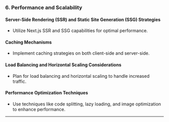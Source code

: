 

### 6. Performance and Scalability

#### Server-Side Rendering (SSR) and Static Site Generation (SSG) Strategies
- Utilize Next.js SSR and SSG capabilities for optimal performance.

#### Caching Mechanisms
- Implement caching strategies on both client-side and server-side.

#### Load Balancing and Horizontal Scaling Considerations
- Plan for load balancing and horizontal scaling to handle increased traffic.

#### Performance Optimization Techniques
- Use techniques like code splitting, lazy loading, and image optimization to enhance performance.

---